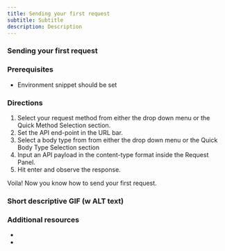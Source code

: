 ```yaml
---
title: Sending your first request
subtitle: Subtitle
description: Description
---
```


### Sending your first request

### Prerequisites

- Environment snippet should be set

### Directions

1. Select your request method from either the drop down menu or the Quick Method Selection section.
2. Set the API end-point in the URL bar.
3. Select a body type from from either the drop down menu or the Quick Body Type Selection section
4. Input an API payload in the content-type format inside the Request Panel.
5. Hit enter and observe the response.

Voila! Now you know how to send your first request. 

### Short descriptive GIF (w ALT text)

### Additional resources

- 
-